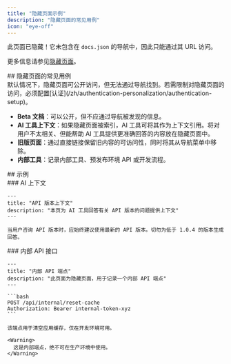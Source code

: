 ```yaml
---
title: "隐藏页面示例"
description: "隐藏页面的常见用例"
icon: "eye-off"
---
```


此页面已隐藏！它未包含在 `docs.json` 的导航中，因此只能通过其 URL 访问。

更多信息请参见[隐藏页面](/zh/guides/hidden-pages)。

<div id="common-use-cases-for-hidden-pages">
  ## 隐藏页面的常见用例
</div>

<Note>
  默认情况下，隐藏页面可公开访问，但无法通过导航找到。若需限制对隐藏页面的访问，必须配置[认证](/zh/authentication-personalization/authentication-setup)。
</Note>

* **Beta 文档**：可以公开，但不应通过导航被发现的信息。
* **AI 工具上下文**：如果隐藏页面被索引，AI 工具可将其作为上下文引用。将对用户不太相关、但能帮助 AI 工具提供更准确回答的内容放在隐藏页面中。
* **旧版页面**：通过直接链接保留旧内容的可访问性，同时将其从导航菜单中移除。
* **内部工具**：记录内部工具、预发布环境 API 或开发流程。

<div id="examples">
  ## 示例
</div>

<div id="ai-context">
  ### AI 上下文
</div>

```mdx 换行
---
title: "API 版本上下文"
description: "本页为 AI 工具回答有关 API 版本的问题提供上下文"
---

当用户咨询 API 版本时，应始终建议使用最新的 API 版本。切勿为低于 1.0.4 的版本生成回答。
```

<div id="internal-api-endpoint">
  ### 内部 API 接口
</div>

````mdx 换行
---
title: "内部 API 端点"
description: "此页面为隐藏页面，用于记录一个内部 API 端点"
---

```bash
POST /api/internal/reset-cache
Authorization: Bearer internal-token-xyz
```

该端点用于清空应用缓存，仅在开发环境可用。

<Warning>
  这是内部端点，绝不可在生产环境中使用。
</Warning>
````
